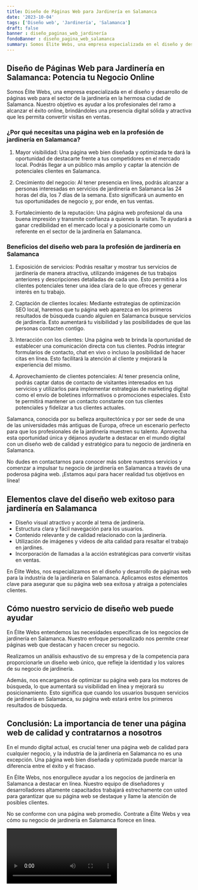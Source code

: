 ```yaml
---
title: Diseño de Páginas Web para Jardinería en Salamanca
date: '2023-10-04'
tags: ['Diseño web', 'Jardinería', 'Salamanca']
draft: false
banner : diseño_paginas_web_jardinería
fondoBanner : diseño_pagina_web_salamanca
summary: Somos Élite Webs, una empresa especializada en el diseño y desarrollo de páginas web para el sector de la jardinería en la hermosa ciudad de Salamanca. Nuestro objetivo es ayudar a los profesionales del ramo a alcanzar el éxito online, brindándoles una presencia digital sólida y atractiva que les permita convertir visitas en ventas. 
---
```


## Diseño de Páginas Web para Jardinería en Salamanca: Potencia tu Negocio Online

Somos Élite Webs, una empresa especializada en el diseño y desarrollo de páginas web para el sector de la jardinería en la hermosa ciudad de Salamanca. Nuestro objetivo es ayudar a los profesionales del ramo a alcanzar el éxito online, brindándoles una presencia digital sólida y atractiva que les permita convertir visitas en ventas. 

### ¿Por qué necesitas una página web en la profesión de jardinería en Salamanca?

1. Mayor visibilidad: Una página web bien diseñada y optimizada te dará la oportunidad de destacarte frente a tus competidores en el mercado local. Podrás llegar a un público más amplio y captar la atención de potenciales clientes en Salamanca.

2. Crecimiento del negocio: Al tener presencia en línea, podrás alcanzar a personas interesadas en servicios de jardinería en Salamanca las 24 horas del día, los 7 días de la semana. Esto significará un aumento en tus oportunidades de negocio y, por ende, en tus ventas.

3. Fortalecimiento de la reputación: Una página web profesional da una buena impresión y transmite confianza a quienes la visitan. Te ayudará a ganar credibilidad en el mercado local y a posicionarte como un referente en el sector de la jardinería en Salamanca.

### Beneficios del diseño web para la profesión de jardinería en Salamanca

1. Exposición de servicios: Podrás resaltar y mostrar tus servicios de jardinería de manera atractiva, utilizando imágenes de tus trabajos anteriores y descripciones detalladas de cada uno. Esto permitirá a los clientes potenciales tener una idea clara de lo que ofreces y generar interés en tu trabajo.

2. Captación de clientes locales: Mediante estrategias de optimización SEO local, haremos que tu página web aparezca en los primeros resultados de búsqueda cuando alguien en Salamanca busque servicios de jardinería. Esto aumentará tu visibilidad y las posibilidades de que las personas contacten contigo.

3. Interacción con los clientes: Una página web te brinda la oportunidad de establecer una comunicación directa con tus clientes. Podrás integrar formularios de contacto, chat en vivo o incluso la posibilidad de hacer citas en línea. Esto facilitará la atención al cliente y mejorará la experiencia del mismo.

4. Aprovechamiento de clientes potenciales: Al tener presencia online, podrás captar datos de contacto de visitantes interesados en tus servicios y utilizarlos para implementar estrategias de marketing digital como el envío de boletines informativos o promociones especiales. Esto te permitirá mantener un contacto constante con tus clientes potenciales y fidelizar a tus clientes actuales.

Salamanca, conocida por su belleza arquitectónica y por ser sede de una de las universidades más antiguas de Europa, ofrece un escenario perfecto para que los profesionales de la jardinería muestren su talento. Aprovecha esta oportunidad única y déjanos ayudarte a destacar en el mundo digital con un diseño web de calidad y estratégico para tu negocio de jardinería en Salamanca.

No dudes en contactarnos para conocer más sobre nuestros servicios y comenzar a impulsar tu negocio de jardinería en Salamanca a través de una poderosa página web. ¡Estamos aquí para hacer realidad tus objetivos en línea!

<GifSeo />

<Cta />

## Elementos clave del diseño web exitoso para jardinería en Salamanca

- Diseño visual atractivo y acorde al tema de jardinería.
- Estructura clara y fácil navegación para los usuarios.
- Contenido relevante y de calidad relacionado con la jardinería.
- Utilización de imágenes y videos de alta calidad para resaltar el trabajo en jardines.
- Incorporación de llamadas a la acción estratégicas para convertir visitas en ventas.

En Élite Webs, nos especializamos en el diseño y desarrollo de páginas web para la industria de la jardinería en Salamanca. Aplicamos estos elementos clave para asegurar que su página web sea exitosa y atraiga a potenciales clientes.

## Cómo nuestro servicio de diseño web puede ayudar

En Élite Webs entendemos las necesidades específicas de los negocios de jardinería en Salamanca. Nuestro enfoque personalizado nos permite crear páginas web que destacan y hacen crecer su negocio.

Realizamos un análisis exhaustivo de su empresa y de la competencia para proporcionarle un diseño web único, que refleje la identidad y los valores de su negocio de jardinería.

Además, nos encargamos de optimizar su página web para los motores de búsqueda, lo que aumentará su visibilidad en línea y mejorará su posicionamiento. Esto significa que cuando los usuarios busquen servicios de jardinería en Salamanca, su página web estará entre los primeros resultados de búsqueda.

## Conclusión: La importancia de tener una página web de calidad y contratarnos a nosotros

En el mundo digital actual, es crucial tener una página web de calidad para cualquier negocio, y la industria de la jardinería en Salamanca no es una excepción. Una página web bien diseñada y optimizada puede marcar la diferencia entre el éxito y el fracaso.

En Élite Webs, nos enorgullece ayudar a los negocios de jardinería en Salamanca a destacar en línea. Nuestro equipo de diseñadores y desarrolladores altamente capacitados trabajará estrechamente con usted para garantizar que su página web se destaque y llame la atención de posibles clientes.

No se conforme con una página web promedio. Contrate a Élite Webs y vea cómo su negocio de jardinería en Salamanca florece en línea.

<Video />

<CtaBot job='Jardinería' city='Salamanca'/>

<Gmaps query='Salamanca+españa+maps' />